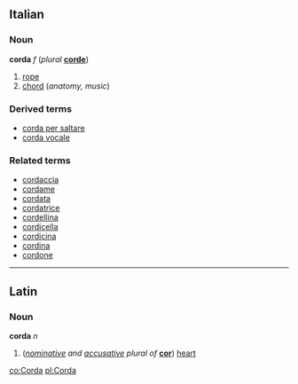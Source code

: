 ==Italian==
===Noun===
'''corda''' ''f'' (''plural'' '''[[corde]]''')

#[[rope]]
#[[chord]] (''anatomy, music'')

===Derived terms===
*[[corda per saltare]]
*[[corda vocale]]

===Related terms===
*[[cordaccia]]
*[[cordame]]
*[[cordata]]
*[[cordatrice]]
*[[cordellina]]
*[[cordicella]]
*[[cordicina]]
*[[cordina]]
*[[cordone]]

----
==Latin==
===Noun===
'''corda''' ''n''

#(''[[nominative]] and [[accusative]] plural of'' '''[[cor#Latin|cor]]''') [[heart]]

[[co:Corda]]
[[pl:Corda]]